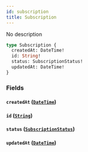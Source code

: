 ```yaml
---
id: subscription
title: Subscription
---
```


No description

```graphql
type Subscription {
  createdAt: DateTime!
  id: String!
  status: SubscriptionStatus!
  updatedAt: DateTime!
}
```

### Fields

#### `createdAt` ([`DateTime`](/docs/graphql/scalars/date-time))
#### `id` ([`String`](/docs/graphql/scalars/string))
#### `status` ([`SubscriptionStatus`](/docs/graphql/enums/subscription-status))
#### `updatedAt` ([`DateTime`](/docs/graphql/scalars/date-time))